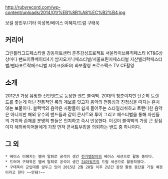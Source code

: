 http://rubyrecord.com/wp-content/uploads/2014/01/%EB%8B%A8%EC%B2%B4.jpg

보컬 장민우/기타 이성복/베이스 이혜지/드럼 구태욱

== 커리어 ==
그린플러그드페스티벌 
강동아트센터 춘추감성프로젝트 
서울라이브뮤직페스타 
KT&G상상마다 밴드이큐베이티4기 
쌈지오가닉페스티벌/서울프린지페스티벌 
지산벨리락페스티벌/펜타포트락페스티벌 
지이크(SIEG) 화보촬영 
프로스팩스 TV CF촬영 

== 소개 ==
2012년 가장 유망한 신인밴드로 등장한 밴드 블랙백. 20대의 청춘이지만 단순히 트렌드를 좇는게 아닌 전통적인 록의 계보를 잇고자 음악의 전통성과 진정성을 따지는 흔치 않는 보물이다. 
블랙백의 음악은 사람들이 쉽게 들어주는 스타일리쉬하고 트랜디한 음악은 아니지만 해외 유수의 밴드들과 같이 콘서트와 투어 그리고 패스티벌을 통해 자신들의 가치와 존재를 분명히 팬들은 인지하고 즉시 반응한다. 
이것이 블랙백의 가장 큰 장점이자 해외바이어들에게 가장 먼저 콘서트부킹을 의뢰하는 밴드 중 하나이다.


== 그 외 ==
 * 베이스 이혜지는 멤버 탈퇴로 공석이 생긴 [[전기뱀장어]]의 베이스 세션으로 활동 중이다.
 * 드러머 구태욱은 멤버 탈퇴로 공석이 생긴 [[24아워즈]]의 드럼 세션으로 활동하였다.
 * 구태욱이 군입대를 앞두고 있어 2015년 2월 28일 이후 2년간 잠정 활동 중단을 가질 예정이라고 한다 ~~안돼!~~

